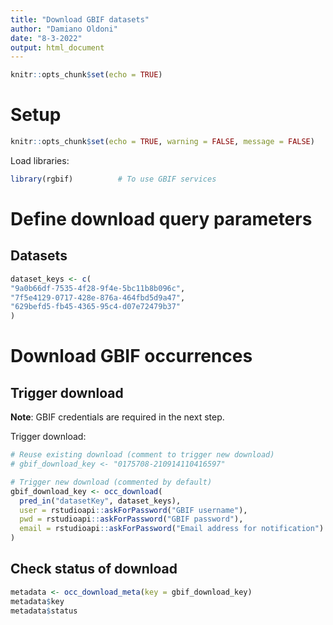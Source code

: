```yaml
---
title: "Download GBIF datasets"
author: "Damiano Oldoni"
date: "8-3-2022"
output: html_document
---
```


```r
knitr::opts_chunk$set(echo = TRUE)
```


# Setup

```r
knitr::opts_chunk$set(echo = TRUE, warning = FALSE, message = FALSE)
```

Load libraries:

```r
library(rgbif)          # To use GBIF services
```

# Define download query parameters

## Datasets

```r
dataset_keys <- c(
"9a0b66df-7535-4f28-9f4e-5bc11b8b096c",
"7f5e4129-0717-428e-876a-464fbd5d9a47",
"629befd5-fb45-4365-95c4-d07e72479b37"
)
```

# Download GBIF occurrences

## Trigger download

**Note**: GBIF credentials are required in the next step. 

Trigger download:

```r
# Reuse existing download (comment to trigger new download)
# gbif_download_key <- "0175708-210914110416597"

# Trigger new download (commented by default)
gbif_download_key <- occ_download(
  pred_in("datasetKey", dataset_keys),
  user = rstudioapi::askForPassword("GBIF username"),
  pwd = rstudioapi::askForPassword("GBIF password"),
  email = rstudioapi::askForPassword("Email address for notification")
)
```

## Check status of download

```r
metadata <- occ_download_meta(key = gbif_download_key)
metadata$key
metadata$status
```
